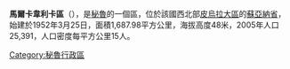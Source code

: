 '''馬爾卡韋利卡區'''（{{lang-es|Distrito de Marcavelica}}），是[[秘魯|秘魯]]的一個區，位於該國西北部[[皮烏拉大區|皮烏拉大區]]的[[蘇亞納省|蘇亞納省]]，始建於1952年3月25日，面積1,687.98平方公里，海拔高度48米，2005年人口25,391，人口密度每平方公里15人。

{{coord|4.8816|S|80.7034|W|source:wikidata|display=title}}

{{Peru-geo-stub}}
[[Category:秘魯行政區|Category:秘魯行政區]]